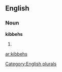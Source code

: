 ==English==

===Noun===
'''kibbehs'''

# {{plural of|[[kibbeh]]}}

[[Category:English plurals]]

[[ar:kibbehs]]
